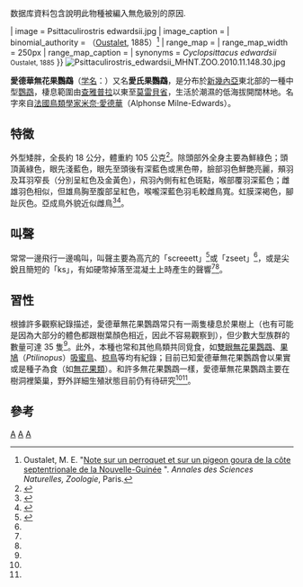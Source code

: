 {{Speciesbox
| taxon = Psittaculirostris edwardsii
| status = LC
| status_system = iucn3.1
| status_ref = <ref>{{ IUCN | assessors = [[BirdLife_International|BirdLife International]] | year = 2013 | version = 2013.2 | id = 22684903 | title = Psittaculirostris edwardsii | downloaded = 26 November 2013 }} 数据库資料包含說明此物種被編入無危級別的原因.</ref>
| image = Psittaculirostris edwardsii.jpg
| image_caption = 
| binomial_authority = （[[Émile_Oustalet|Oustalet]], 1885）<ref>Oustalet, M. E. "[http://www.biodiversitylibrary.org/item/112110#page/255/mode/1up Note sur un perroquet et sur un pigeon goura de la côte septentrionale de la Nouvelle-Guinée] {{Wayback|url=http://www.biodiversitylibrary.org/item/112110#page/255/mode/1up |date=20140121145617 }}". ''Annales des Sciences Naturelles, Zoologie'', Paris.</ref>
| range_map = 
| range_map_width = 250px
| range_map_caption = 
| synonyms = ''Cyclopsittacus edwardsii'' <small>Oustalet, 1885</small>
}}
[[File:Psittaculirostris_edwardsii_MHNT.ZOO.2010.11.148.30.jpg|thumb]]

'''愛德華無花果鸚鵡'''（[[学名|学名]]：''{{lang|la|Psittaculirostris edwardsii}}''）又名'''愛氏果鸚鵡'''，是分布於[[新幾內亞|新幾內亞]]東北部的一種中型[[鸚鵡|鸚鵡]]，棲息範圍由[[查雅普拉|查雅普拉]]以東至[[莫雷貝省|莫雷貝省]]，生活於潮濕的低海拔開闊林地。名字來自[[法國|法國]][[鳥類學家|鳥類學家]][[米奈·愛德華|米奈·愛德華]]（Alphonse Milne-Edwards）。

== 特徵 ==
外型矮胖，全長約 18 公分，體重約 105 公克<ref name = "Tsai">{{cite book | author = 蔡錦文 | title = "世界鸚鵡圖鑑" | publisher = 貓頭鷹 | year = 2008 | page = pp.110 | isbn = 978-986-6651-19-9 }}</ref>。除頭部外全身主要為鮮綠色；頭頂黃綠色，眼先淺藍色，眼先至頭後有深藍色或黑色帶，臉部羽色鮮艷亮麗，頰羽及耳羽窄長（分別呈紅色及金黃色），飛羽內側有紅色斑點，喉部覆羽深藍色；雌雄羽色相似，但雄鳥胸至腹部呈紅色，喉嚨深藍色羽毛較雌鳥寬。虹膜深褐色，腳趾灰色。亞成鳥外貌近似雌鳥<ref name = "Forshaw">{{cite book | author = Joseph M. Forshaw. Illustrated by William T. Cooper | title = "Parrots of the World" | publisher = Lansdowne Edition, Melbourne | year = 1978 | page = pp.166 | isbn = 0-7018-0690-7 }}</ref><ref name = "Coates">{{cite book | author = Coates, Brian J. | title = "The Birds of Papua New Guinea: Vol. 1: Non-Passerines" | publisher = Dove Publications, Alderley, Queensland | year = 1985 | page = pp.329–330 | isbn = 0-9590257-0-7 }}</ref>。

== 叫聲 ==
常常一邊飛行一邊鳴叫，叫聲主要為高亢的「screeett」<ref>{{cite book | author = Joseph M. Forshaw. Illustrated by Frank Knight | title = "Princeton Field Guides: Parrots of the World" | publisher = [[普林斯頓大學出版社|Princeton University Press]], New Jersey | year = 2010 | page = pp.88, pl.34 | isbn = 978-0-691-14285-2 }}</ref>或「zseet」<ref name = "Forshaw"/>，或是尖銳且簡短的「ks」，有如硬幣掉落至混凝土上時產生的聲響<ref name = "Coates"/><ref name = "Forshaw"/>。

== 習性 ==
根據許多觀察紀錄描述，愛德華無花果鸚鵡常只有一兩隻棲息於果樹上（也有可能是因為大部分的體色都跟樹葉顏色相近，因此不容易觀察到），但少數大型族群的數量可達 35 隻<ref name = "Coates"/>。此外，本種也常和其他鳥類共同覓食，如[[雙眼無花果鸚鵡|雙眼無花果鸚鵡]]、[[果鳩屬|果鳩]]（''Ptilinopus''）[[吸蜜鳥科|吸蜜鳥]]、[[椋鳥|椋鳥]]等均有紀錄；目前已知愛德華無花果鸚鵡會以果實或是種子為食（如[[榕屬|無花果類]]）。和許多無花果鸚鵡一樣，愛德華無花果鸚鵡主要在樹洞裡築巢，野外詳細生殖狀態目前仍有待研究<ref name = "Tsai"/><ref name = "Forshaw"/>。

== 參考 ==
{{reflist}}
{{Taxonbar}}
[[Category:IUCN红色名录无危物种|A]]
[[Category:吸蜜鸚鵡亞科|A]]
[[Category:_1885年描述的鸟类|A]]